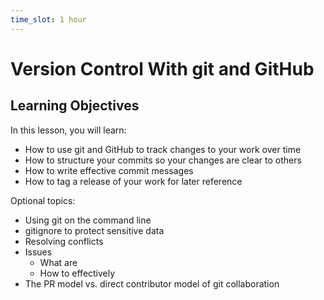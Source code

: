 ```yaml
---
time_slot: 1 hour
---
```


# Version Control With git and GitHub

## Learning Objectives

In this lesson, you will learn:

- How to use git and GitHub to track changes to your work over time
- How to structure your commits so your changes are clear to others
- How to write effective commit messages
- How to tag a release of your work for later reference

Optional topics:

- Using git on the command line
- gitignore to protect sensitive data
- Resolving conflicts
- Issues
  - What are
  - How to effectively
- The PR model vs. direct contributor model of git collaboration
